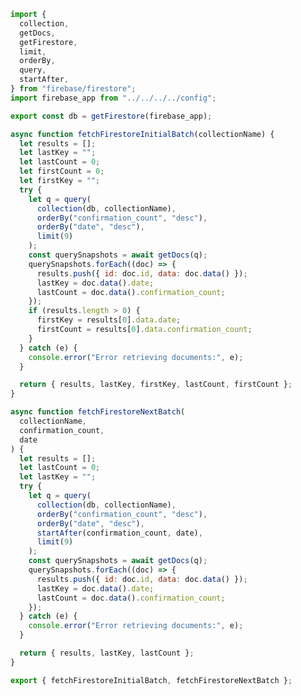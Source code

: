 ```js showLineNumbers filename="fetchFirestoreBatch.js"
import {
  collection,
  getDocs,
  getFirestore,
  limit,
  orderBy,
  query,
  startAfter,
} from "firebase/firestore";
import firebase_app from "../../../../config";

export const db = getFirestore(firebase_app);

async function fetchFirestoreInitialBatch(collectionName) {
  let results = [];
  let lastKey = "";
  let lastCount = 0;
  let firstCount = 0;
  let firstKey = "";
  try {
    let q = query(
      collection(db, collectionName),
      orderBy("confirmation_count", "desc"),
      orderBy("date", "desc"),
      limit(9)
    );
    const querySnapshots = await getDocs(q);
    querySnapshots.forEach((doc) => {
      results.push({ id: doc.id, data: doc.data() });
      lastKey = doc.data().date;
      lastCount = doc.data().confirmation_count;
    });
    if (results.length > 0) {
      firstKey = results[0].data.date;
      firstCount = results[0].data.confirmation_count;
    }
  } catch (e) {
    console.error("Error retrieving documents:", e);
  }

  return { results, lastKey, firstKey, lastCount, firstCount };
}

async function fetchFirestoreNextBatch(
  collectionName,
  confirmation_count,
  date
) {
  let results = [];
  let lastCount = 0;
  let lastKey = "";
  try {
    let q = query(
      collection(db, collectionName),
      orderBy("confirmation_count", "desc"),
      orderBy("date", "desc"),
      startAfter(confirmation_count, date),
      limit(9)
    );
    const querySnapshots = await getDocs(q);
    querySnapshots.forEach((doc) => {
      results.push({ id: doc.id, data: doc.data() });
      lastKey = doc.data().date;
      lastCount = doc.data().confirmation_count;
    });
  } catch (e) {
    console.error("Error retrieving documents:", e);
  }

  return { results, lastKey, lastCount };
}

export { fetchFirestoreInitialBatch, fetchFirestoreNextBatch };
```
